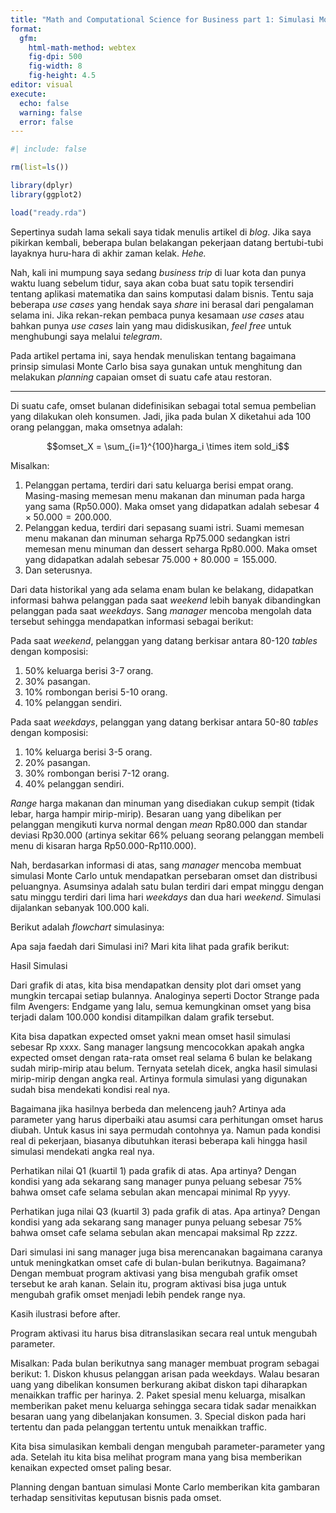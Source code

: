 ```yaml
---
title: "Math and Computational Science for Business part 1: Simulasi Monte Carlo untuk Planning Target Omset"
format: 
  gfm:
    html-math-method: webtex
    fig-dpi: 500
    fig-width: 8
    fig-height: 4.5
editor: visual
execute:
  echo: false
  warning: false
  error: false
---
```


```r
#| include: false

rm(list=ls())

library(dplyr)
library(ggplot2)

load("ready.rda")
```

Sepertinya sudah lama sekali saya tidak menulis artikel di *blog*. Jika saya pikirkan kembali, beberapa bulan belakangan pekerjaan datang bertubi-tubi layaknya huru-hara di akhir zaman kelak. *Hehe.*

Nah, kali ini mumpung saya sedang *business trip* di luar kota dan punya waktu luang sebelum tidur, saya akan coba buat satu topik tersendiri tentang aplikasi matematika dan sains komputasi dalam bisnis. Tentu saja beberapa *use cases* yang hendak saya *share* ini berasal dari pengalaman selama ini. Jika rekan-rekan pembaca punya kesamaan *use cases* atau bahkan punya *use cases* lain yang mau didiskusikan, *feel free* untuk menghubungi saya melalui *telegram*.

Pada artikel pertama ini, saya hendak menuliskan tentang bagaimana prinsip simulasi Monte Carlo bisa saya gunakan untuk menghitung dan melakukan *planning* capaian omset di suatu cafe atau restoran.

------------------------------------------------------------------------

Di suatu cafe, omset bulanan didefinisikan sebagai total semua pembelian yang dilakukan oleh konsumen. Jadi, jika pada bulan X diketahui ada 100 orang pelanggan, maka omsetnya adalah:

$$omset_X = \sum_{i=1}^{100}harga_i \times item sold_i$$

Misalkan:

1.  Pelanggan pertama, terdiri dari satu keluarga berisi empat orang. Masing-masing memesan menu makanan dan minuman pada harga yang sama (Rp50.000). Maka omset yang didapatkan adalah sebesar $4 \times 50.000 = 200.000$.
2.  Pelanggan kedua, terdiri dari sepasang suami istri. Suami memesan menu makanan dan minuman seharga Rp75.000 sedangkan istri memesan menu minuman dan dessert seharga Rp80.000. Maka omset yang didapatkan adalah sebesar $75.000 + 80.000 = 155.000$.
3.  Dan seterusnya.

Dari data historikal yang ada selama enam bulan ke belakang, didapatkan informasi bahwa pelanggan pada saat _weekend_ lebih banyak dibandingkan pelanggan pada saat _weekdays_. Sang _manager_ mencoba mengolah data tersebut sehingga mendapatkan informasi sebagai berikut:

Pada saat _weekend_, pelanggan yang datang berkisar antara 80-120 _tables_ dengan komposisi: 

1. 50% keluarga berisi 3-7 orang. 
2. 30% pasangan. 
3. 10% rombongan berisi 5-10 orang. 
4. 10% pelanggan sendiri.

Pada saat _weekdays_, pelanggan yang datang berkisar antara 50-80 _tables_ dengan komposisi: 

1. 10% keluarga berisi 3-5 orang. 
2. 20% pasangan. 
3. 30% rombongan berisi 7-12 orang. 
4. 40% pelanggan sendiri.

_Range_ harga makanan dan minuman yang disediakan cukup sempit (tidak lebar, harga hampir mirip-mirip). Besaran uang yang dibelikan per pelanggan mengikuti kurva normal dengan _mean_ Rp80.000 dan standar deviasi Rp30.000 (artinya sekitar 66% peluang seorang pelanggan membeli menu di kisaran harga Rp50.000-Rp110.000).

Nah, berdasarkan informasi di atas, sang _manager_ mencoba membuat simulasi Monte Carlo untuk mendapatkan persebaran omset dan distribusi peluangnya. Asumsinya adalah satu bulan terdiri dari empat minggu dengan satu minggu terdiri dari lima hari _weekdays_ dan dua hari _weekend_. Simulasi dijalankan sebanyak 100.000 kali.

Berikut adalah _flowchart_ simulasinya:

Apa saja faedah dari Simulasi ini? Mari kita lihat pada grafik berikut:

Hasil Simulasi

Dari grafik di atas, kita bisa mendapatkan density plot dari omset yang mungkin tercapai setiap bulannya. Analoginya seperti Doctor Strange pada film Avengers: Endgame yang lalu, semua kemungkinan omset yang bisa terjadi dalam 100.000 kondisi ditampilkan dalam grafik tersebut.

Kita bisa dapatkan expected omset yakni mean omset hasil simulasi sebesar Rp xxxx. Sang manager langsung mencocokkan apakah angka expected omset dengan rata-rata omset real selama 6 bulan ke belakang sudah mirip-mirip atau belum. Ternyata setelah dicek, angka hasil simulasi mirip-mirip dengan angka real. Artinya formula simulasi yang digunakan sudah bisa mendekati kondisi real nya.

Bagaimana jika hasilnya berbeda dan melenceng jauh? Artinya ada parameter yang harus diperbaiki atau asumsi cara perhitungan omset harus diubah. Untuk kasus ini saya permudah contohnya ya. Namun pada kondisi real di pekerjaan, biasanya dibutuhkan iterasi beberapa kali hingga hasil simulasi mendekati angka real nya.

Perhatikan nilai Q1 (kuartil 1) pada grafik di atas. Apa artinya? Dengan kondisi yang ada sekarang sang manager punya peluang sebesar 75% bahwa omset cafe selama sebulan akan mencapai minimal Rp yyyy.

Perhatikan juga nilai Q3 (kuartil 3) pada grafik di atas. Apa artinya? Dengan kondisi yang ada sekarang sang manager punya peluang sebesar 75% bahwa omset cafe selama sebulan akan mencapai maksimal Rp zzzz.

Dari simulasi ini sang manager juga bisa merencanakan bagaimana caranya untuk meningkatkan omset cafe di bulan-bulan berikutnya. Bagaimana? Dengan membuat program aktivasi yang bisa mengubah grafik omset tersebut ke arah kanan. Selain itu, program aktivasi bisa juga untuk mengubah grafik omset menjadi lebih pendek range nya.

Kasih ilustrasi before after.

Program aktivasi itu harus bisa ditranslasikan secara real untuk mengubah parameter.

Misalkan: Pada bulan berikutnya sang manager membuat program sebagai berikut: 1. Diskon khusus pelanggan arisan pada weekdays. Walau besaran uang yang dibelikan konsumen berkurang akibat diskon tapi diharapkan menaikkan traffic per harinya. 2. Paket spesial menu keluarga, misalkan memberikan paket menu keluarga sehingga secara tidak sadar menaikkan besaran uang yang dibelanjakan konsumen. 3. Special diskon pada hari tertentu dan pada pelanggan tertentu untuk menaikkan traffic.

Kita bisa simulasikan kembali dengan mengubah parameter-parameter yang ada. Setelah itu kita bisa melihat program mana yang bisa memberikan kenaikan expected omset paling besar.

Planning dengan bantuan simulasi Monte Carlo memberikan kita gambaran terhadap sensitivitas keputusan bisnis pada omset.
